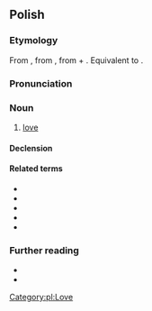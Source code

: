 ==Polish==

===Etymology===
From {{inh|pl|zlw-opl|miłość}}, from {{inh|pl|sla-pro|*milostь}}, from {{m|sla-pro|*milъ||sweet, dear}} + {{m|sla-pro|*-ostь}}. Equivalent to {{suffix|pl|miły|ość}}.

===Pronunciation===
{{pl-p|a=Pl-miłość.ogg}}

===Noun===
{{pl-noun|f}}

# [[love]]

====Declension====
{{pl-decl-noun-f}}

====Related terms====
* {{l|pl|miłosny}}
* {{l|pl|miłośnik|g=m}}
* {{l|pl|miłośniczka|g=f}}
* {{l|pl|miłostka|g=f}}
* {{l|pl|miłować}}

===Further reading===
* {{R:pl:WSJP}}
* {{R:PWN}}

[[Category:pl:Love]]